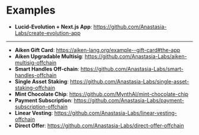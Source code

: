 # Examples

- **Lucid-Evolution + Next.js App**: https://github.com/Anastasia-Labs/create-evolution-app

---

- **Aiken Gift Card**: https://aiken-lang.org/example--gift-card#the-app
- **Aiken Upgradable Multisig**: https://github.com/Anastasia-Labs/aiken-multisig-offchain
- **Smart Handles Off-chain**: https://github.com/Anastasia-Labs/smart-handles-offchain
- **Single Asset Staking**: https://github.com/Anastasia-Labs/single-asset-staking-offchain
- **Mint Chocolate Chip**: https://github.com/MynthAI/mint-chocolate-chip
- **Payment Subscription**: https://github.com/Anastasia-Labs/payment-subscription-offchain
- **Linear Vesting**: https://github.com/Anastasia-Labs/linear-vesting-offchain
- **Direct Offer**: https://github.com/Anastasia-Labs/direct-offer-offchain

